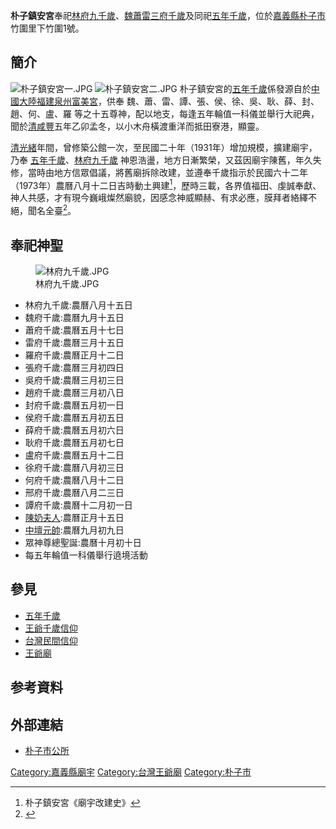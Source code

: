 {{東亞廟宇
| name = 朴子鎮安宮
| img = File:朴子鎮安宮二.JPG
| tradchi=朴子鎮安宮
| pinyin=pú zǐ zhèn ān gōng 
| location = 嘉義縣朴子市竹圍里下竹圍1號
| coordinates = {{coord|23|27|37.0|N|120|14|46.2|E|region:TW_type:landmark}}
| open_year = 清[[道光|道光]]年間
| god = [[林府九千歲|林府九千歲]]、[[魏蕭雷三府千歲|魏蕭雷三府千歲]]及陪祀[[五年千歲|五年千歲]]
| cere_date = 農曆十月十日
| people = 主任委員 蔡樹
|}}
'''朴子鎮安宮'''奉祀[[林府九千歲|林府九千歲]]、[[魏蕭雷三府千歲|魏蕭雷三府千歲]]及同祀[[五年千歲|五年千歲]]，位於[[嘉義縣|嘉義縣]][[朴子市|朴子市]]竹圍里下竹圍1號。

==簡介==
[[File:朴子鎮安宮一.JPG|thumb]]
[[File:朴子鎮安宮二.JPG|thumb]]
朴子鎮安宮的[[五年千歲|五年千歲]]係發源自於[[中國大陸|中國大陸]][[福建|福建]][[泉州|泉州]][[富美宮|富美宮]]，供奉 魏、蕭、雷、譚、張、侯、徐、吳、耿、薛、封、趙、何、盧、羅 等之十五尊神，配以地支，每逢五年輪值一科儀並舉行大祀典，聞於[[清|清]][[咸豐|咸豐]]五年乙卯孟冬，以小木舟橫渡重洋而抵田寮港，顯靈。

[[清|清]][[光緒|光緒]]年間，曾修築公館一次，至民國二十年（1931年）增加規模，擴建廟宇，乃奉 [[五年千歲|五年千歲]]、[[林府九千歲|林府九千歲]] 神恩浩盪，地方日漸繁榮，又茲因廟宇陳舊，年久失修，當時由地方信眾倡議，將舊廟拆除改建，並遵奉千歲指示於民國六十二年（1973年）農曆八月十二日吉時動土興建<ref>朴子鎮安宮《廟宇改建史》</ref>，歷時三載，各界值福田、虔誠奉獻、神人共感，才有現今巍峨燦然廟貌，因感念神威顯赫、有求必應，膜拜者絡繹不絕，聞名全臺<ref>{{Cite web |url=http://www.twgod.com/CwP/P/P5516.html |title=台灣寺廟網－鎮安宮 |access-date=2011-02-06 |archive-date=2016-03-05 |archive-url=https://web.archive.org/web/20160305092643/http://www.twgod.com/CwP/P/P5516.html |dead-url=no }}</ref>。

==奉祀神聖==
[[File:林府九千歲.JPG|thumb]]
*林府九千歲:農曆八月十五日
*魏府千歲:農曆九月十五日
*蕭府千歲:農曆五月十七日
*雷府千歲:農曆三月十五日
*羅府千歲:農曆正月十二日
*張府千歲:農曆三月初四日
*吳府千歲:農曆三月初三日
*趙府千歲:農曆三月初八日
*封府千歲:農曆五月初一日
*侯府千歲:農曆五月初五日
*薛府千歲:農曆五月初六日
*耿府千歲:農曆五月初七日
*盧府千歲:農曆五月十二日
*徐府千歲:農曆八月初三日
*何府千歲:農曆八月十二日
*邢府千歲:農曆八月二三日
*譚府千歲:農曆十二月初一日
*[[臨水夫人|陳奶夫人]]:農曆正月十五日
*[[中壇元帥|中壇元帥]]:農曆九月初九日
*眾神尊總聖誕:農曆十月初十日
*每五年輪值一科儀舉行遶境活動

==參見==
*[[五年千歲|五年千歲]]
*[[王爺千歲信仰|王爺千歲信仰]]
*[[台灣民間信仰|台灣民間信仰]]
*[[王爺廟|王爺廟]]

==参考資料==
{{reflist}}

==外部連結==
*[https://web.archive.org/web/20110414145731/http://puzih.cyhg.gov.tw/html/sec_9_8.html 朴子市公所]

[[Category:嘉義縣廟宇|Category:嘉義縣廟宇]]
[[Category:台灣王爺廟|Category:台灣王爺廟]]
[[Category:朴子市|Category:朴子市]]